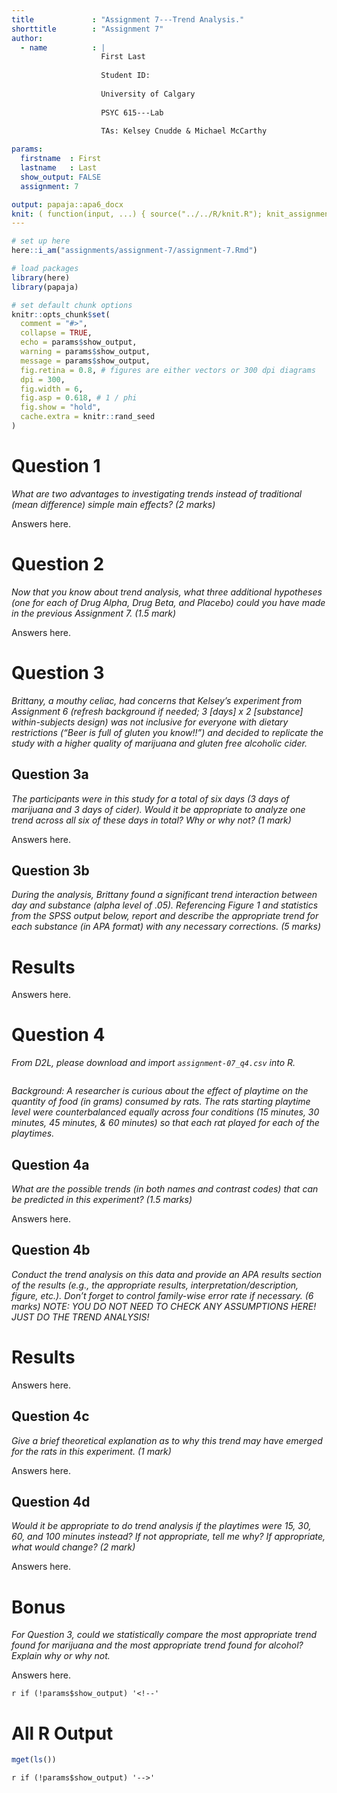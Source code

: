 ```yaml
---
title             : "Assignment 7---Trend Analysis."
shorttitle        : "Assignment 7"
author: 
  - name          : |
                    First Last
                    
                    Student ID: 
                    
                    University of Calgary
                    
                    PSYC 615---Lab
                    
                    TAs: Kelsey Cnudde & Michael McCarthy

params:
  firstname  : First
  lastname   : Last
  show_output: FALSE
  assignment: 7

output: papaja::apa6_docx
knit: ( function(input, ...) { source("../../R/knit.R"); knit_assignment(input, ...) })
---
```


```r
# set up here
here::i_am("assignments/assignment-7/assignment-7.Rmd")

# load packages
library(here)
library(papaja)

# set default chunk options
knitr::opts_chunk$set(
  comment = "#>",
  collapse = TRUE,
  echo = params$show_output,
  warning = params$show_output,
  message = params$show_output,
  fig.retina = 0.8, # figures are either vectors or 300 dpi diagrams
  dpi = 300,
  fig.width = 6,
  fig.asp = 0.618, # 1 / phi
  fig.show = "hold",
  cache.extra = knitr::rand_seed
)
```

# Question 1

*What are two advantages to investigating trends instead of traditional (mean difference) simple main effects? (2 marks)*

Answers here.

\newpage

# Question 2

*Now that you know about trend analysis, what three additional hypotheses (one for each of Drug Alpha, Drug Beta, and Placebo) could you have made in the previous Assignment 7. (1.5 mark)*

Answers here.

\newpage

# Question 3

*Brittany, a mouthy celiac, had concerns that Kelsey’s experiment from Assignment 6 (refresh background if needed; 3 [days] x 2 [substance] within-subjects design) was not inclusive for everyone with dietary restrictions (“Beer is full of gluten you know!!”) and decided to replicate the study with a higher quality of marijuana and gluten free alcoholic cider.*

## Question 3a

*The participants were in this study for a total of six days (3 days of marijuana and 3 days of cider). Would it be appropriate to analyze one trend across all six of these days in total? Why or why not? (1 mark)*

Answers here.

\newpage

## Question 3b

*During the analysis, Brittany found a significant trend interaction between day and substance (alpha level of .05). Referencing Figure 1 and statistics from the SPSS output below, report and describe the appropriate trend for each substance (in APA format) with any necessary corrections. (5 marks)*

# Results

Answers here.

\newpage

# Question 4

*From D2L, please download and import `assignment-07_q4.csv` into R.*

```r

```

*Background: A researcher is curious about the effect of playtime on the quantity of food (in grams) consumed by rats. The rats starting playtime level were counterbalanced equally across four conditions (15 minutes, 30 minutes, 45 minutes, & 60 minutes) so that each rat played for each of the playtimes.*

## Question 4a

*What are the possible trends (in both names and contrast codes) that can be predicted in this experiment? (1.5 marks)*

Answers here.

\newpage

## Question 4b

*Conduct the trend analysis on this data and provide an APA results section of the results (e.g., the appropriate results, interpretation/description, figure, etc.). Don’t forget to control family-wise error rate if necessary. (6 marks) NOTE: YOU DO NOT NEED TO CHECK ANY ASSUMPTIONS HERE! JUST DO THE TREND ANALYSIS!*

# Results

Answers here.

\newpage

## Question 4c

*Give a brief theoretical explanation as to why this trend may have emerged for the rats in this experiment. (1 mark)*

Answers here.

\newpage

## Question 4d

*Would it be appropriate to do trend analysis if the playtimes were 15, 30, 60, and 100 minutes instead? If not appropriate, tell me why? If appropriate, what would change? (2 mark)*

Answers here.

\newpage

# Bonus

*For Question 3, could we statistically compare the most appropriate trend found for marijuana and the most appropriate trend found for alcohol? Explain why or why not.*

Answers here.

<!-- Only display the section below if `params$show_output=TRUE` -->
`r if (!params$show_output) '<!--'` 

\newpage

# All R Output

```r
mget(ls())
```

`r if (!params$show_output) '-->'`
